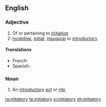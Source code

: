 ==English==

===Adjective===
{{en-adj}}

# Of or pertaining to [[initiation]]
# [[inceptive]], [[initial]], [[inaugural]] or [[introductory]]

====Translations====
{{trans-top|initial, inaugural}}
* French: {{t|fr|initiatique}}
* Spanish: {{t-|es|iniciativo|m}}
{{trans-mid}}
{{trans-bottom}}

===Noun===
{{en-noun|initiatories}}

# An [[introductory]] [[act]] or [[rite]].

[[ta:initiatory]]
[[te:initiatory]]
[[vi:initiatory]]
[[zh:initiatory]]